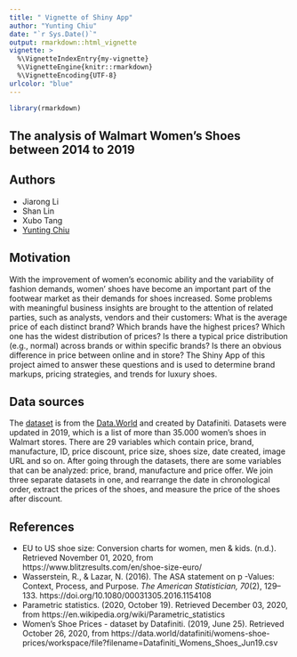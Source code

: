 ```yaml
---
title: " Vignette of Shiny App"
author: "Yunting Chiu"
date: "`r Sys.Date()`"
output: rmarkdown::html_vignette
vignette: >
  %\VignetteIndexEntry{my-vignette}
  %\VignetteEngine{knitr::rmarkdown}
  %\VignetteEncoding{UTF-8}
urlcolor: "blue"
---
```

```r
library(rmarkdown)
```
## The analysis of Walmart Women’s Shoes between 2014 to 2019

## Authors
- Jiarong Li
- Shan Lin
- Xubo Tang
- [Yunting Chiu](http://linkedin.com/in/yuntingchiu)

## Motivation
With the improvement of women’s economic ability and the variability of fashion demands, women’ shoes have become an important part of the footwear market as their demands for shoes increased. Some problems with meaningful business insights are brought to the attention of related parties, such as analysts, vendors and their customers: What is the average price of each distinct brand? Which brands have the highest prices? Which one has the widest distribution of prices? Is there a typical price distribution (e.g., normal) across brands or within specific brands? Is there an obvious difference in price between online and in store? The Shiny App of this project aimed to answer these questions and is used to determine brand markups, pricing strategies, and trends for luxury shoes.

## Data sources
The [dataset](https://data.world/datafiniti/womens-shoe-prices/workspace/file?filename=Datafiniti_Womens_Shoes_Jun19.csv) is from the [Data.World](https://data.world/) and created by Datafiniti. Datasets were updated in 2019, which is a list of more than 35.000 women's shoes in Walmart stores. There are 29 variables which contain price, brand, manufacture, ID, price discount, price size, shoes size, date created, image URL and so on. After going through the datasets, there are some variables that can be analyzed: price, brand, manufacture and price offer. We join three 
separate datasets in one, and rearrange the date in chronological order, extract the prices of the shoes, and measure the price of the shoes after discount.

## References 
- EU to US shoe size: Conversion charts for women, men &amp; kids. (n.d.). Retrieved November 01, 2020, from https://www.blitzresults.com/en/shoe-size-euro/
- Wasserstein, R., & Lazar, N. (2016). The ASA statement on p -Values: Context, Process, and Purpose. *The American Statistician, 70*(2), 129–133. https://doi.org/10.1080/00031305.2016.1154108
- Parametric statistics. (2020, October 19). Retrieved December 03, 2020, from https://en.wikipedia.org/wiki/Parametric_statistics
- Women's Shoe Prices - dataset by Datafiniti. (2019, June 25). Retrieved October 26, 2020, from https://data.world/datafiniti/womens-shoe-prices/workspace/file?filename=Datafiniti_Womens_Shoes_Jun19.csv
